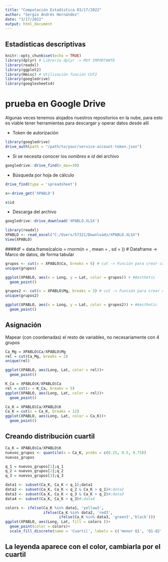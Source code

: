 ---
title: "Computación Estadística 03/17/2022"
author: "Sergio Andrés Hernández"
date: "3/17/2022"
output: html_document
---

## Estadísticas descriptivas

```{r setup, include=FALSE}
knitr::opts_chunk$set(echo = TRUE)
library(dplyr) # Librería dplyr -> MUY IMPORTANTE
library(readxl)
library(ggplot2)
library(Hmisc) # Utilización función CUT2
library(googledrive)
library(googlesheets4)
```

# prueba en Google Drive

Algunas veces tenemos alojados nuestros repositorios en la nube, para esto es viable tener herramientas para descargar y operar datos desde allí


- Token de autorización

```{r}
library(googledrive)
drive_auth(path = "/path/to/your/service-account-token.json")
```

- Si se necesita conocer los *nombres* e *id* del archivo
```{r}
googledrive::drive_find(n_max=30)
```
- Búsqueda por hoja de cálculo

```{r}
drive_find(type = 'spreadsheet')
```

```{r}
x<-drive_get('XPABLO')
```
```{r}
x$id
```
- Descarga del archivo

```{r}
googledrive::drive_download('XPABLO.XLSX')

```
```{r}
library(readxl)
XPABLO <- read_excel("C:/Users/57321/Downloads/XPABLO.XLSX")
View(XPABLO)
```

####df = data.frame(calcio = rnorm(n = , mean = , sd = )) # Dataframe -> Marco de datos, de forma tabular


```{r}
grupos <- cut(x = XPABLO$Ca, breaks = 6) # cut -> Función para crear categorías
unique(grupos)

ggplot(XPABLO, aes(x = Long, y = Lat, color = grupos)) + #Aesthetic
  geom_point()
```

```{r}
grupos2 <- cut(x = XPABLO$Mg, breaks = 3) # cut -> Función para crear categorías
unique(grupos2)

ggplot(XPABLO, aes(x = Long, y = Lat, color = grupos2)) + #Aesthetic
  geom_point()
```

## Asignación 

Mapear (con coordenadas) el resto de variables, no necesariamente con 4 grupos

```{r}
Ca_Mg = XPABLO$Ca/XPABLO$Mg
rel = cut(Ca_Mg, breaks = 2)
unique(rel)

ggplot(XPABLO, aes(Long, Lat, color = rel))+
  geom_point()
```

```{r}
K_Ca = XPABLO$K/XPABLO$Ca
rel = cut(x = K_Ca, breaks = 5)
ggplot(XPABLO, aes(Long, Lat, color = rel))+
  geom_point()
```

```{r}
Ca_K = XPABLO$Ca/XPABLO$K
Ca_K = cut(x = Ca_K, breaks = 12)
ggplot(XPABLO, aes(Long, Lat, color = Ca_K))+
  geom_point()
```

## Creando distribución cuartil

```{r}
Ca_K = XPABLO$Ca/XPABLO$K
nuevos_grupos <- quantile(x = Ca_K, probs = c(0.25, 0.5, 0.75))
nuevos_grupos

```
```{r}

q_1 = nuevos_grupos[1];q_1
q_2 = nuevos_grupos[2];q_2
q_3 = nuevos_grupos[3];q_3
```


```{r}
data1 <- subset(Ca_K, Ca_K < q_1);data1
data2 <- subset(Ca_K, Ca_K < q_2 & Ca_K > q_1)#;data2
data3 <- subset(Ca_K, Ca_K < q_3 & Ca_K > q_2)#;data3
data4 <- subset(Ca_K, Ca_K > q_3)#;data4
```

```{r}
colors <- ifelse(Ca_K %in% data1, 'yellow3',
                 ifelse(Ca_K %in% data2, 'red3',
                        ifelse(Ca_K %in% data3, 'green3','black')))
ggplot(XPABLO, aes(Long, Lat, fill = colors ))+
  geom_point(color = colors)+
  scale_fill_discrete(name = 'Cuartil', labels = c('menor Q1', 'Q1-Q2', 'Q2-Q3', ' Q3-max'))
```

## La leyenda aparece con el color, cambiarla por el cuartil


